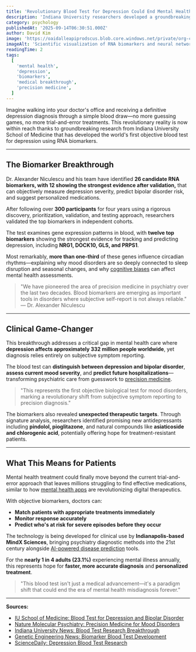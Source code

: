 ```yaml
---
title: 'Revolutionary Blood Test for Depression Could End Mental Health Misdiagnosis'
description: 'Indiana University researchers developed a groundbreaking blood test using RNA biomarkers to objectively diagnose depression and predict bipolar disorder with precision.'
category: psychology
publishedAt: '2025-09-14T06:30:51.000Z'
author: David Kim
image: 'https://oaidalleapiprodscus.blob.core.windows.net/private/org-chef6vFKqaozH13bkxkqRxLg/user-bu979FK2F2z5KgBd2kaEkcmQ/img-zfil2dfLEWOVRBZYNeaIx5xq.png?st=2025-09-14T05%3A56%3A25Z&se=2025-09-14T07%3A56%3A25Z&sp=r&sv=2024-08-04&sr=b&rscd=inline&rsct=image/png&skoid=77e5a8ec-6bd1-4477-8afc-16703a64f029&sktid=a48cca56-e6da-484e-a814-9c849652bcb3&skt=2025-09-14T03%3A50%3A23Z&ske=2025-09-15T03%3A50%3A23Z&sks=b&skv=2024-08-04&sig=eU0N7v7KUKG9ABP13xKkZB1stnk6EVA2TdgoTiXWdSc%3D'
imageAlt: 'Scientific visualization of RNA biomarkers and neural networks representing breakthrough blood test for depression diagnosis'
readingTime: 2
tags:
  [
    'mental health',
    'depression',
    'biomarkers',
    'medical breakthrough',
    'precision medicine',
  ]
---
```


Imagine walking into your doctor's office and receiving a definitive depression diagnosis through a simple blood draw—no more guessing games, no more trial-and-error treatments. This revolutionary reality is now within reach thanks to groundbreaking research from Indiana University School of Medicine that has developed the world's first objective blood test for depression using RNA biomarkers.

---

## The Biomarker Breakthrough

Dr. Alexander Niculescu and his team have identified **26 candidate RNA biomarkers, with 12 showing the strongest evidence after validation,** that can objectively measure depression severity, predict bipolar disorder risk, and suggest personalized medications.

After following over **300 participants** for four years using a rigorous discovery, prioritization, validation, and testing approach, researchers validated the top biomarkers in independent cohorts.

The test examines gene expression patterns in blood, with **twelve top biomarkers** showing the strongest evidence for tracking and predicting depression, including **NRG1, DOCK10, GLS, and PRPS1**.

Most remarkably, **more than one-third** of these genes influence circadian rhythms—explaining why mood disorders are so deeply connected to sleep disruption and seasonal changes, and why [cognitive biases](/psychology/your-brain-lies-to-you-cognitive-biases-2025) can affect mental health assessments.

> "We have pioneered the area of precision medicine in psychiatry over the last two decades. Blood biomarkers are emerging as important tools in disorders where subjective self-report is not always reliable." — Dr. Alexander Niculescu

---

## Clinical Game-Changer

This breakthrough addresses a critical gap in mental health care where **depression affects approximately 332 million people worldwide**, yet diagnosis relies entirely on subjective symptom reporting.

The blood test can **distinguish between depression and bipolar disorder**, **assess current mood severity**, and **predict future hospitalizations**—transforming psychiatric care from guesswork to [precision medicine](/health/precision-medicine-revolution-2025).

> "This represents the first objective biological test for mood disorders, marking a revolutionary shift from subjective symptom reporting to precision diagnosis."

The biomarkers also revealed **unexpected therapeutic targets**. Through signature analysis, researchers identified promising new antidepressants including **pindolol, pioglitazone**, and natural compounds like **asiaticoside and chlorogenic acid**, potentially offering hope for treatment-resistant patients.

---

## What This Means for Patients

Mental health treatment could finally move beyond the current trial-and-error approach that leaves millions struggling to find effective medications, similar to how [mental health apps](/health/mental-health-apps-show-clinical-results) are revolutionizing digital therapeutics.

With objective biomarkers, doctors can:

- **Match patients with appropriate treatments immediately**
- **Monitor response accurately**
- **Predict who's at risk for severe episodes before they occur**

The technology is being developed for clinical use by **Indianapolis-based MindX Sciences**, bringing psychiatry diagnostic methods into the 21st century alongside [AI-powered disease prediction](/health/personalized-medicine-using-ai) tools.

For the **nearly 1 in 4 adults (23.1%)** experiencing mental illness annually, this represents hope for **faster, more accurate diagnosis** and **personalized treatment**.

> "This blood test isn't just a medical advancement—it's a paradigm shift that could end the era of mental health misdiagnosis forever."

---

**Sources:**

- [IU School of Medicine: Blood Test for Depression and Bipolar Disorder](https://medicine.iu.edu/news/2021/04/iu-school-of-medicine-researchers-develop-blood-test-for-depression-and-bipolar-disorder)
- [Nature Molecular Psychiatry: Precision Medicine for Mood Disorders](https://www.nature.com/articles/s41380-021-01061-w)
- [Indiana University News: Blood Test Research Breakthrough](https://news.iu.edu/stories/2021/04/iu/releases/08-researchers-develop-blood-test-depression-bipolar-disorder.html)
- [Genetic Engineering News: Biomarker Blood Test Development](https://www.genengnews.com/news/researchers-develop-biomarker-blood-test-for-depression-bipolar-disorder/)
- [ScienceDaily: Depression Blood Test Research](https://www.sciencedaily.com/releases/2021/04/210408112310.htm)
